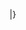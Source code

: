 <noinclude>{{Certification Table Top}}</noinclude>{{Certification Table Separator|title=總計}}<noinclude>
|}
{{Documentation}}
</noinclude>